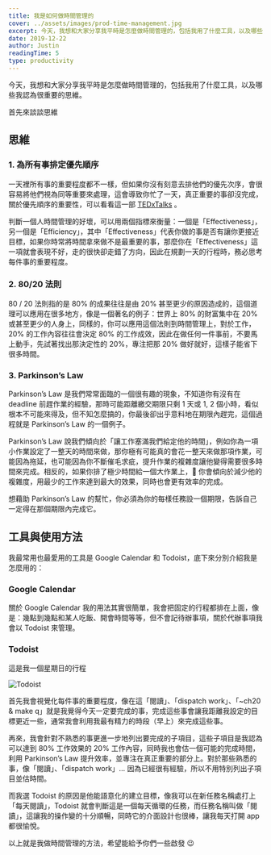 ```yaml
---
title: 我是如何做時間管理的
cover: ../assets/images/prod-time-management.jpg
excerpt: 今天，我想和大家分享我平時是怎麼做時間管理的，包括我用了什麼工具，以及哪些我認為很重要的思維
date: 2019-12-22
author: Justin
readingTime: 5
type: productivity
---
```


今天，我想和大家分享我平時是怎麼做時間管理的，包括我用了什麼工具，以及哪些我認為很重要的思維。

首先來談談思維

## 思維

### 1. 為所有事排定優先順序

一天裡所有事的重要程度都不一樣，但如果你沒有刻意去排他們的優先次序，會很容易將他們視為同等重要來處理，這會導致你忙了一天，真正重要的事卻沒完成，關於優先順序的重要性，可以看看這一部 [TEDxTalks](https://www.youtube.com/watch?v=REMIND0mOmQ) 。

判斷一個人時間管理的好壞，可以用兩個指標來衡量：一個是「Effectiveness」，另一個是「Efficiency」，其中「Effectiveness」代表你做的事是否有讓你更接近目標，如果你時常將時間拿來做不是最重要的事，那麼你在「Effectiveness」這一項就會表現不好，走的很快卻走錯了方向，因此在規劃一天的行程時，務必思考每件事的重要程度。

### 2. 80/20 法則

80 / 20 法則指的是 80% 的成果往往是由 20% 甚至更少的原因造成的，這個道理可以應用在很多地方，像是一個著名的例子：世界上 80% 的財富集中在 20% 或甚至更少的人身上，同樣的，你可以應用這個法則到時間管理上，對於工作，20% 的工作內容往往會決定 80% 的工作成效，因此在做任何一件事前，不要馬上動手，先試著找出那決定性的 20%，專注把那 20% 做好就好，這樣子能省下很多時間。

### 3. Parkinson’s Law

Parkinson’s Law 是我們常常面臨的一個很有趣的現象，不知道你有沒有在 deadline 前趕作業的經驗，那時可能距離繳交期限只剩 1 天或 1, 2 個小時，看似根本不可能來得及，但不知怎麼搞的，你最後卻出乎意料地在期限內趕完，這個過程就是 Parkinson’s Law 的一個例子。

Parkinson’s Law 說我們傾向於「讓工作塞滿我們給定他的時間」，例如你為一項小作業設定了一整天的時間來做，那你極有可能真的會花一整天來做那項作業，可能因為拖延，也可能因為你不斷催毛求疵，提升作業的複雜度讓他變得需要很多時間來完成。相反的，如果你排了極少時間給一個大作業上， 你會傾向於減少他的複雜度，用最少的工作來達到最大的效果，同時也會更有效率的完成。

想藉助 Parkinson’s Law 的幫忙，你必須為你的每樣任務設一個期限，告訴自己一定得在那個期限內完成它。

## 工具與使用方法

我最常用也最愛用的工具是 Google Calendar 和 Todoist，底下來分別介紹我是怎麼用的：

### Google Calendar

關於 Google Calendar 我的用法其實很簡單，我會把固定的行程都排在上面，像是：幾點到幾點和某人吃飯、開會時間等等，但不會記待辦事項，關於代辦事項我會以 Todoist 來管理。

### Todoist

這是我一個星期日的行程

![Todoist](../assets/images/productivity/todoist.png)

首先我會視覺化每件事的重要程度，像在這「閱讀」、「dispatch work」、「~ch20 & make q」就是我覺得今天一定要完成的事，完成這些事會讓我距離我設定的目標更近一些，通常我會利用我最有精力的時段（早上）來完成這些事。

再來，我會針對不熟悉的事更進一步地列出要完成的子項目，這些子項目是我認為可以達到 80% 工作效果的 20% 工作內容，同時我也會估一個可能的完成時間，利用 Parkinson’s Law 提升效率，並專注在真正重要的部分上。對於那些熟悉的事，像「閱讀」、「dispatch work」… 因為已經很有經驗，所以不用特別列出子項目並估時間。

而我選 Todoist 的原因是他能語意化的建立目標，像我可以在新任務名稱處打上「每天閱讀」，Todoist 就會判斷這是一個每天循環的任務，而任務名稱叫做「閱讀」，這讓我的操作變的十分順暢，同時它的介面設計也很棒，讓我每天打開 app 都很愉悅。

以上就是我做時間管理的方法，希望能給予你們一些啟發 😉
